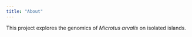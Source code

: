 ```yaml
---
title: "About"
---
```


This project explores the genomics of *Microtus arvalis* on isolated islands.
